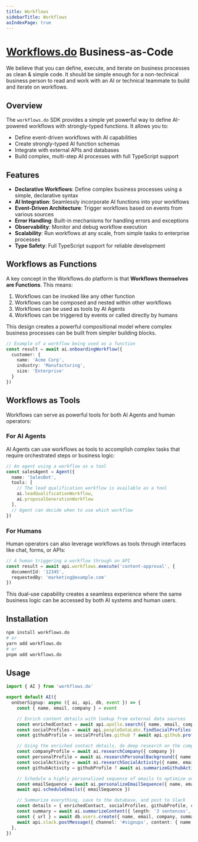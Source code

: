 ```yaml
---
title: Workflows
sidebarTitle: Workflows
asIndexPage: true
---
```


# [Workflows.do](https://workflows.do) Business-as-Code

We believe that you can define, execute, and iterate on business processes as clean & simple code. It should be simple enough for a non-technical business person to read and work with an AI or technical teammate to build and iterate on workflows.

## Overview

The `workflows.do` SDK provides a simple yet powerful way to define AI-powered workflows with strongly-typed functions. It allows you to:

- Define event-driven workflows with AI capabilities
- Create strongly-typed AI function schemas
- Integrate with external APIs and databases
- Build complex, multi-step AI processes with full TypeScript support

## Features

- **Declarative Workflows**: Define complex business processes using a simple, declarative syntax
- **AI Integration**: Seamlessly incorporate AI functions into your workflows
- **Event-Driven Architecture**: Trigger workflows based on events from various sources
- **Error Handling**: Built-in mechanisms for handling errors and exceptions
- **Observability**: Monitor and debug workflow execution
- **Scalability**: Run workflows at any scale, from simple tasks to enterprise processes
- **Type Safety**: Full TypeScript support for reliable development

## Workflows as Functions

A key concept in the Workflows.do platform is that **Workflows themselves are Functions**. This means:

1. Workflows can be invoked like any other function
2. Workflows can be composed and nested within other workflows
3. Workflows can be used as tools by AI Agents
4. Workflows can be triggered by events or called directly by humans

This design creates a powerful compositional model where complex business processes can be built from simpler building blocks.

```typescript
// Example of a workflow being used as a function
const result = await ai.onboardingWorkflow({
  customer: {
    name: 'Acme Corp',
    industry: 'Manufacturing',
    size: 'Enterprise'
  }
})
```

## Workflows as Tools

Workflows can serve as powerful tools for both AI Agents and human operators:

### For AI Agents

AI Agents can use workflows as tools to accomplish complex tasks that require orchestrated steps or business logic:

```typescript
// An agent using a workflow as a tool
const salesAgent = Agent({
  name: 'SalesBot',
  tools: [
    // The lead qualification workflow is available as a tool
    ai.leadQualificationWorkflow,
    ai.proposalGenerationWorkflow
  ],
  // Agent can decide when to use which workflow
})
```

### For Humans

Human operators can also leverage workflows as tools through interfaces like chat, forms, or APIs:

```typescript
// A human triggering a workflow through an API
const result = await api.workflows.execute('content-approval', {
  documentId: '12345',
  requestedBy: 'marketing@example.com'
})
```

This dual-use capability creates a seamless experience where the same business logic can be accessed by both AI systems and human users.

## Installation

```bash
npm install workflows.do
# or
yarn add workflows.do
# or
pnpm add workflows.do
```

## Usage

```typescript
import { AI } from 'workflows.do'

export default AI({
  onUserSignup: async ({ ai, api, db, event }) => {
    const { name, email, company } = event

    // Enrich content details with lookup from external data sources
    const enrichedContact = await api.apollo.search({ name, email, company })
    const socialProfiles = await api.peopleDataLabs.findSocialProfiles({ name, email, company })
    const githubProfile = socialProfiles.github ? await api.github.profile({ name, email, company, profile: socialProfiles.github }) : undefined

    // Using the enriched contact details, do deep research on the company and personal background
    const companyProfile = await ai.researchCompany({ company })
    const personalProfile = await ai.researchPersonalBackground({ name, email, enrichedContact })
    const socialActivity = await ai.researchSocialActivity({ name, email, enrichedContact, socialProfiles })
    const githubActivity = githubProfile ? await ai.summarizeGithubActivity({ name, email, enrichedContact, githubProfile }) : undefined

    // Schedule a highly personalized sequence of emails to optimize onboarding and activation
    const emailSequence = await ai.personalizeEmailSequence({ name, email, company, personalProfile, socialActivity, companyProfile, githubActivity })
    await api.scheduleEmails({ emailSequence })

    // Summarize everything, save to the database, and post to Slack
    const details = { enrichedContact, socialProfiles, githubProfile, companyProfile, personalProfile, socialActivity, githubActivity, emailSequence }
    const summary = await ai.summarizeContent({ length: '3 sentences', name, email, company, ...details })
    const { url } = await db.users.create({ name, email, company, summary, ...details })
    await api.slack.postMessage({ channel: '#signups', content: { name, email, company, summary, url } })
  },
})
